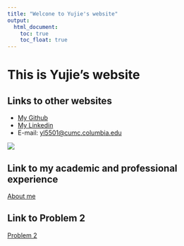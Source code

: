 ```yaml
---
title: "Welcone to Yujie's website"
output: 
  html_document:
    toc: true
    toc_float: true
---
```


# This is Yujie's website

## Links to other websites
* [My Github](https://github.com/yl5501)
* [My Linkedin](https://www.linkedin.com/in/yujieli1103/)
* E-mail: [yl5501@cumc.columbia.edu](mailto:yl5501@cumc.columbia.edu)


![](https://media.giphy.com/media/drXGoW1iudhKw/giphy.gif)

## Link to my academic and professional experience
[About me](about.html)

## Link to Problem 2
[Problem 2](plotly.html)


